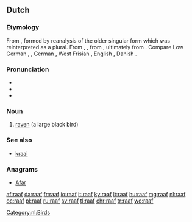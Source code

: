 {{also|Raaf|RAAF}}
==Dutch==

===Etymology===
From {{etyl|dum|nl}} {{term|rāve|lang=dum}}, formed by reanalysis of the older singular form {{term|rāven|lang=dum}} which was reinterpreted as a plural. From {{etyl|odt|nl}} {{term|ravo|lang=odt}}, {{term/t|odt|*ravan}}, from {{etyl|gem-pro|nl}} {{term/t|gem-pro|*hrabnaz}}, ultimately from {{etyl|ine-pro|nl}} {{term/t|ine-pro|*ḱorh₂-}}. Compare Low German {{term|Raav|lang=nds}}, {{term|Roov|lang=nds}}, German {{term|Rabe|lang=de}}, West Frisian {{term|raven|lang=fy}}, English {{term|raven|lang=en}}, Danish {{term|ravn|lang=da}}.

===Pronunciation===
* {{audio|Nl-raaf.ogg|audio|lang=nl}}
* {{IPA|/raːf/|lang=nl}}
* {{rhymes|aːf|lang=nl}}

===Noun===
{{nl-noun|f|-ven|raafje}}

# [[raven]] (a large black bird)

===See also===
* [[kraai]] {{g|m}}

===Anagrams===
* [[Afar#Dutch|Afar]]

[[Category:nl:Birds]]

[[af:raaf]]
[[da:raaf]]
[[fr:raaf]]
[[io:raaf]]
[[it:raaf]]
[[ky:raaf]]
[[lt:raaf]]
[[hu:raaf]]
[[mg:raaf]]
[[nl:raaf]]
[[oc:raaf]]
[[pl:raaf]]
[[ru:raaf]]
[[sv:raaf]]
[[tl:raaf]]
[[chr:raaf]]
[[tr:raaf]]
[[wo:raaf]]